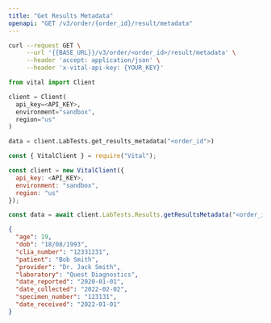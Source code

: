 ```yaml
---
title: "Get Results Metadata"
openapi: "GET /v3/order/{order_id}/result/metadata"
---
```


<RequestExample>

```bash cURL
curl --request GET \
     --url '{{BASE_URL}}/v3/order/<order_id>/result/metadata' \
     --header 'accept: application/json' \
     --header 'x-vital-api-key: {YOUR_KEY}'
```

```python Python
from vital import Client

client = Client(
  api_key=<API_KEY>,
  environment="sandbox",
  region="us"
)

data = client.LabTests.get_results_metadata("<order_id">)
```

```javascript Node
const { VitalClient } = require("Vital");

const client = new VitalClient({
  api_key: <API_KEY>,
  environment: "sandbox",
  region: "us"
});

const data = await client.LabTests.Results.getResultsMetadata("<order_id>");
```

</RequestExample>

<ResponseExample>

```json Response
{
  "age": 19,
  "dob": "18/08/1993",
  "clia_number": "12331231",
  "patient": "Bob Smith",
  "provider": "Dr. Jack Smith",
  "laboratory": "Quest Diagnostics",
  "date_reported": "2020-01-01",
  "date_collected": "2022-02-02",
  "specimen_number": "123131",
  "date_received": "2022-01-01"
}
```

</ResponseExample>
